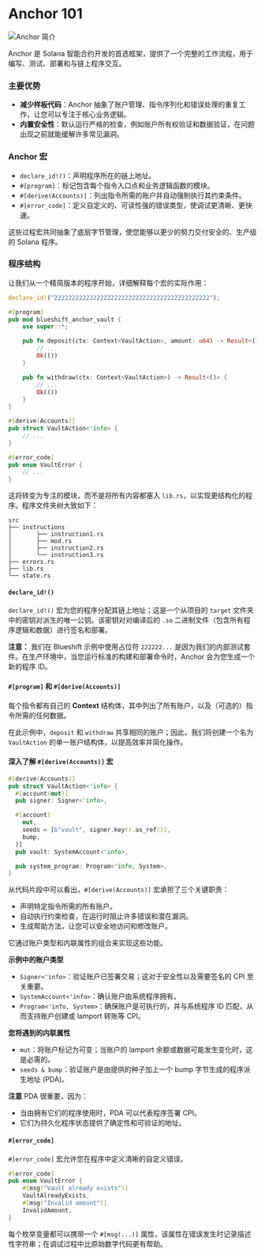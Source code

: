 
# Anchor 101

![Anchor 简介](/graphics/course-banners/introduction-to-anchor.png)

<ArticleSection name="什么是 Anchor" id="what-is-anchor" level="h2" />

Anchor 是 Solana 智能合约开发的首选框架，提供了一个完整的工作流程，用于编写、测试、部署和与链上程序交互。

### 主要优势

- **减少样板代码**：Anchor 抽象了账户管理、指令序列化和错误处理的重复工作，让您可以专注于核心业务逻辑。
- **内置安全性**：默认运行严格的检查，例如账户所有权验证和数据验证，在问题出现之前就能缓解许多常见漏洞。

### Anchor 宏

- `declare_id!()`：声明程序所在的链上地址。
- `#[program]`：标记包含每个指令入口点和业务逻辑函数的模块。
- `#[derive(Accounts)]`：列出指令所需的账户并自动强制执行其约束条件。
- `#[error_code]`：定义自定义的、可读性强的错误类型，使调试更清晰、更快速。

这些过程宏共同抽象了底层字节管理，使您能够以更少的努力交付安全的、生产级的 Solana 程序。

### 程序结构

让我们从一个精简版本的程序开始，详细解释每个宏的实际作用：

```rust
declare_id!("22222222222222222222222222222222222222222222");

#[program]
pub mod blueshift_anchor_vault {
    use super::*;

    pub fn deposit(ctx: Context<VaultAction>, amount: u64) -> Result<()> {
        // ...
        Ok(())
    }

    pub fn withdraw(ctx: Context<VaultAction>) -> Result<()> {
        // ...
        Ok(())
    }
}

#[derive(Accounts)]
pub struct VaultAction<'info> {
    // ...
}

#[error_code]
pub enum VaultError {
    // ...
}
```

这将转变为专注的模块，而不是将所有内容都塞入 `lib.rs`，以实现更结构化的程序。程序文件夹树大致如下：

```
src
├── instructions
│       ├── instruction1.rs
│       ├── mod.rs
│       ├── instruction2.rs
│       └── instruction3.rs
├── errors.rs
├── lib.rs
└── state.rs
```

#### `declare_id!()`

`declare_id!()` 宏为您的程序分配其链上地址；这是一个从项目的 `target` 文件夹中的密钥对派生的唯一公钥。该密钥对对编译后的 `.so` 二进制文件（包含所有程序逻辑和数据）进行签名和部署。

**注意：** 我们在 Blueshift 示例中使用占位符 `222222...` 是因为我们的内部测试套件。在生产环境中，当您运行标准的构建和部署命令时，Anchor 会为您生成一个新的程序 ID。

#### `#[program]` 和 `#[derive(Accounts)]`

每个指令都有自己的 **Context** 结构体，其中列出了所有账户，以及（可选的）指令所需的任何数据。

在此示例中，`deposit` 和 `withdraw` 共享相同的账户；因此，我们将创建一个名为 `VaultAction` 的单一账户结构体，以提高效率并简化操作。

#### 深入了解 `#[derive(Accounts)]` 宏

```rust
#[derive(Accounts)]
pub struct VaultAction<'info> {
  #[account(mut)]
  pub signer: Signer<'info>,

  #[account(
    mut,
    seeds = [b"vault", signer.key().as_ref()],
    bump,
  )]
  pub vault: SystemAccount<'info>,

  pub system_program: Program<'info, System>,
}
```

从代码片段中可以看出，`#[derive(Accounts)]` 宏承担了三个关键职责：
- 声明特定指令所需的所有账户。
- 自动执行约束检查，在运行时阻止许多错误和潜在漏洞。
- 生成帮助方法，让您可以安全地访问和修改账户。

它通过账户类型和内联属性的组合来实现这些功能。

**示例中的账户类型**
- `Signer<'info>`：验证账户已签署交易；这对于安全性以及需要签名的 CPI 至关重要。
- `SystemAccount<'info>`：确认账户由系统程序拥有。
- `Program<'info, System>`：确保账户是可执行的，并与系统程序 ID 匹配，从而支持账户创建或 lamport 转账等 CPI。

**您将遇到的内联属性**
- `mut`：将账户标记为可变；当账户的 lamport 余额或数据可能发生变化时，这是必需的。
- `seeds & bump`：验证账户是由提供的种子加上一个 bump 字节生成的程序派生地址 (PDA)。

**注意** PDA 很重要，因为：
- 当由拥有它们的程序使用时，PDA 可以代表程序签署 CPI。
- 它们为持久化程序状态提供了确定性和可验证的地址。

#### `#[error_code]`

`#[error_code]` 宏允许您在程序中定义清晰的自定义错误。

```rust
#[error_code]
pub enum VaultError {
    #[msg("Vault already exists")]
    VaultAlreadyExists,
    #[msg("Invalid amount")]
    InvalidAmount,
}
```

每个枚举变量都可以携带一个 `#[msg(...)]` 属性，该属性在错误发生时记录描述性字符串；在调试过程中比原始数字代码更有帮助。
